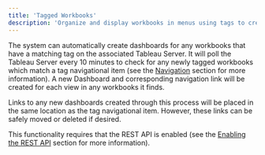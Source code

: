 ---
title: 'Tagged Workbooks'
description: 'Organize and display workbooks in menus using tags to create dynamic, categorized content navigation.'
---

The system can automatically create dashboards for any workbooks that have a matching tag on the associated Tableau Server.
It will poll the Tableau Server every 10 minutes to check for any newly tagged workbooks which match a tag navigational
item (see the [Navigation](/site_content_design/menus/managing_menus) section
for more information). A new Dashboard and corresponding navigation link will be created for each view in any workbooks
it finds.

Links to any new dashboards created through this process will be placed in the same location as the tag navigational item.
However, these links can be safely moved or deleted if desired.

This functionality requires that the REST API is enabled
(see the [Enabling the REST API](/creating_integrations/tableau_connection/creating_a_connection)
section for more information).
